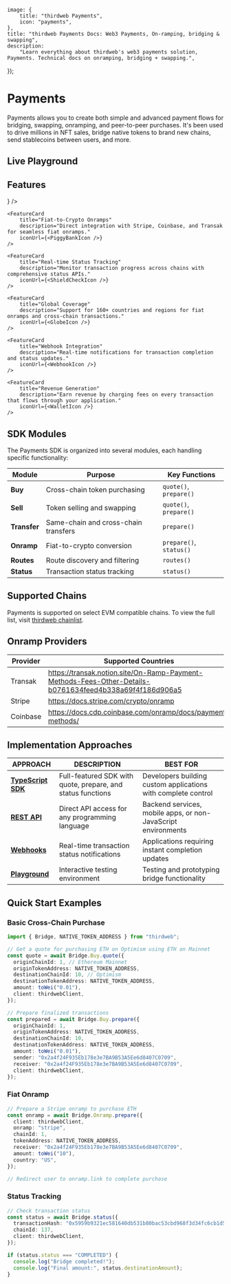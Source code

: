 
	image: {
		title: "thirdweb Payments",
		icon: "payments",
	},
	title: "thirdweb Payments Docs: Web3 Payments, On-ramping, bridging & swapping",
	description:
		"Learn everything about thirdweb's web3 payments solution, Payments. Technical docs on onramping, bridging + swapping.",
});

# Payments

Payments allows you to create both simple and advanced payment flows for bridging, swapping, onramping, and peer-to-peer purchases. It's been used to drive millions in NFT sales, bridge native tokens to brand new chains, send stablecoins between users, and more. 

## Live Playground

<ArticleIconCard
	title="Try Payments"
	icon={ExternalLinkIcon}
	href="https://playground.thirdweb.com/connect/pay"
	description="Try out the payment components live in the interactive playground"
/>

## Features

<div
	className="my-4 grid gap-2 md:grid-cols-2 lg:grid-cols-2 "
>
	<FeatureCard
		title="Cross-Chain Asset Routing"
		description="Intelligent multi-hop routing to find optimal paths between any supported tokens and chains."
		iconUrl={<ArrowLeftRightIcon />}
	/>

	<FeatureCard
		title="Fiat-to-Crypto Onramps"
		description="Direct integration with Stripe, Coinbase, and Transak for seamless fiat onramps."
		iconUrl={<PiggyBankIcon />}
	/>
	
	<FeatureCard
		title="Real-time Status Tracking"
		description="Monitor transaction progress across chains with comprehensive status APIs."
		iconUrl={<ShieldCheckIcon />}
	/>
			
	<FeatureCard
		title="Global Coverage"
		description="Support for 160+ countries and regions for fiat onramps and cross-chain transactions."
		iconUrl={<GlobeIcon />}
	/>
		
	<FeatureCard
		title="Webhook Integration"
		description="Real-time notifications for transaction completion and status updates."
		iconUrl={<WebhookIcon />}
	/>

	<FeatureCard
		title="Revenue Generation"
		description="Earn revenue by charging fees on every transaction that flows through your application."
		iconUrl={<WalletIcon />}
	/>

</div>

## SDK Modules

The Payments SDK is organized into several modules, each handling specific functionality:

| Module | Purpose | Key Functions |
|--------|---------|---------------|
| **Buy** | Cross-chain token purchasing | `quote()`, `prepare()` |
| **Sell** | Token selling and swapping | `quote()`, `prepare()` |
| **Transfer** | Same-chain and cross-chain transfers | `prepare()` |
| **Onramp** | Fiat-to-crypto conversion | `prepare()`, `status()` |
| **Routes** | Route discovery and filtering | `routes()` |
| **Status** | Transaction status tracking | `status()` |

## Supported Chains

Payments is supported on select EVM compatible chains. To view the full list, visit [thirdweb chainlist](https://thirdweb.com/chainlist?service=pay).

<DocImage src={SupportedChains} />

## Onramp Providers

| Provider | Supported Countries                                                                                     |
| -------- | ------------------------------------------------------------------------------------------------------- |
| Transak  | https://transak.notion.site/On-Ramp-Payment-Methods-Fees-Other-Details-b0761634feed4b338a69f4f186d906a5 |
| Stripe   | https://docs.stripe.com/crypto/onramp                                                                   |
| Coinbase | https://docs.cdp.coinbase.com/onramp/docs/payment-methods/ |

## Implementation Approaches

| APPROACH | DESCRIPTION | BEST FOR |
| -------- | ----------- | -------- |
| **[TypeScript SDK](https://portal.thirdweb.com/typescript/v5/buy/quote)** | Full-featured SDK with quote, prepare, and status functions | Developers building custom applications with complete control |
| **[REST API](https://bridge.thirdweb.com/reference)** | Direct API access for any programming language | Backend services, mobile apps, or non-JavaScript environments |
| **[Webhooks](https://portal.thirdweb.com/pay/webhooks)** | Real-time transaction status notifications | Applications requiring instant completion updates |
| **[Playground](https://playground.thirdweb.com/connect/pay)** | Interactive testing environment | Testing and prototyping bridge functionality |

## Quick Start Examples

### Basic Cross-Chain Purchase
```typescript
import { Bridge, NATIVE_TOKEN_ADDRESS } from "thirdweb";

// Get a quote for purchasing ETH on Optimism using ETH on Mainnet
const quote = await Bridge.Buy.quote({
  originChainId: 1, // Ethereum Mainnet
  originTokenAddress: NATIVE_TOKEN_ADDRESS,
  destinationChainId: 10, // Optimism
  destinationTokenAddress: NATIVE_TOKEN_ADDRESS,
  amount: toWei("0.01"),
  client: thirdwebClient,
});

// Prepare finalized transactions
const prepared = await Bridge.Buy.prepare({
  originChainId: 1,
  originTokenAddress: NATIVE_TOKEN_ADDRESS,
  destinationChainId: 10,
  destinationTokenAddress: NATIVE_TOKEN_ADDRESS,
  amount: toWei("0.01"),
  sender: "0x2a4f24F935Eb178e3e7BA9B53A5Ee6d8407C0709",
  receiver: "0x2a4f24F935Eb178e3e7BA9B53A5Ee6d8407C0709",
  client: thirdwebClient,
});
```

### Fiat Onramp
```typescript
// Prepare a Stripe onramp to purchase ETH
const onramp = await Bridge.Onramp.prepare({
  client: thirdwebClient,
  onramp: "stripe",
  chainId: 1,
  tokenAddress: NATIVE_TOKEN_ADDRESS,
  receiver: "0x2a4f24F935Eb178e3e7BA9B53A5Ee6d8407C0709",
  amount: toWei("10"),
  country: "US",
});

// Redirect user to onramp.link to complete purchase
```

### Status Tracking
```typescript
// Check transaction status
const status = await Bridge.status({
  transactionHash: "0x5959b9321ec581640db531b80bac53cbd968f3d34fc6cb1d5f4ea75f26df2ad7",
  chainId: 137,
  client: thirdwebClient,
});

if (status.status === "COMPLETED") {
  console.log("Bridge completed!");
  console.log("Final amount:", status.destinationAmount);
}
```
